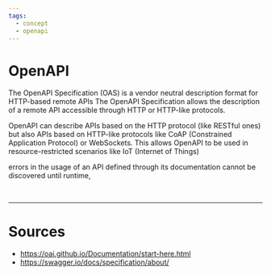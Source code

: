 ```yaml
---
tags:
  - concept
  - openapi
---
```


# OpenAPI

The OpenAPI Specification (OAS) is a vendor neutral description format for HTTP-based remote APIs
The OpenAPI Specification allows the description of a remote API accessible through HTTP or HTTP-like protocols.

OpenAPI can describe APIs based on the HTTP protocol (like RESTful ones) but also APIs based on HTTP-like protocols like CoAP (Constrained Application Protocol) or WebSockets. This allows OpenAPI to be used in resource-restricted scenarios like IoT (Internet of Things)

errors in the usage of an API defined through its documentation cannot be discovered until runtime,

<br />

---

# Sources

- https://oai.github.io/Documentation/start-here.html
- https://swagger.io/docs/specification/about/
